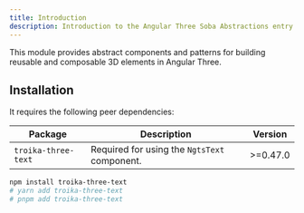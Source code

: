 ```yaml
---
title: Introduction
description: Introduction to the Angular Three Soba Abstractions entry point
---
```


This module provides abstract components and patterns for building reusable and composable 3D elements in Angular Three.

## Installation

It requires the following peer dependencies:

| Package             | Description                                  | Version  |
| ------------------- | -------------------------------------------- | -------- |
| `troika-three-text` | Required for using the `NgtsText` component. | >=0.47.0 |

```bash
npm install troika-three-text
# yarn add troika-three-text
# pnpm add troika-three-text
```
